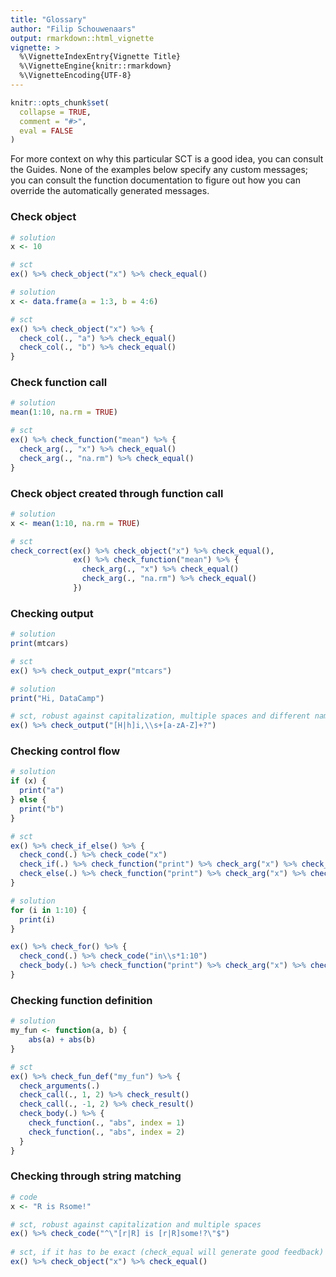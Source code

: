 ```yaml
---
title: "Glossary"
author: "Filip Schouwenaars"
output: rmarkdown::html_vignette
vignette: >
  %\VignetteIndexEntry{Vignette Title}
  %\VignetteEngine{knitr::rmarkdown}
  %\VignetteEncoding{UTF-8}
---
```


```r
knitr::opts_chunk$set(
  collapse = TRUE,
  comment = "#>",
  eval = FALSE
)
```

For more context on why this particular SCT is a good idea, you can consult the Guides. None of the examples below specify any custom messages; you can consult the function documentation to figure out how you can override the automatically generated messages.

### Check object

```r
# solution
x <- 10

# sct
ex() %>% check_object("x") %>% check_equal()
```

```r
# solution
x <- data.frame(a = 1:3, b = 4:6)

# sct
ex() %>% check_object("x") %>% {
  check_col(., "a") %>% check_equal()
  check_col(., "b") %>% check_equal()
}
```

### Check function call

```r
# solution
mean(1:10, na.rm = TRUE)

# sct
ex() %>% check_function("mean") %>% {
  check_arg(., "x") %>% check_equal()
  check_arg(., "na.rm") %>% check_equal()
}
```

### Check object created through function call

```r
# solution
x <- mean(1:10, na.rm = TRUE)

# sct
check_correct(ex() %>% check_object("x") %>% check_equal(),
              ex() %>% check_function("mean") %>% {
                check_arg(., "x") %>% check_equal()
                check_arg(., "na.rm") %>% check_equal()
              })
```

### Checking output

```r
# solution
print(mtcars)

# sct
ex() %>% check_output_expr("mtcars")
```

```r
# solution
print("Hi, DataCamp")

# sct, robust against capitalization, multiple spaces and different names
ex() %>% check_output("[H|h]i,\\s+[a-zA-Z]+?") 
```

### Checking control flow

```r
# solution
if (x) {
  print("a")
} else {
  print("b")
}

# sct
ex() %>% check_if_else() %>% {
  check_cond(.) %>% check_code("x")
  check_if(.) %>% check_function("print") %>% check_arg("x") %>% check_equal()
  check_else(.) %>% check_function("print") %>% check_arg("x") %>% check_equal()
}
```

```r
# solution
for (i in 1:10) {
  print(i)
}

ex() %>% check_for() %>% {
  check_cond(.) %>% check_code("in\\s*1:10")
  check_body(.) %>% check_function("print") %>% check_arg("x") %>% check_equal(eval = FALSE)
}
```

### Checking function definition

```r
# solution
my_fun <- function(a, b) {
	abs(a) + abs(b)
}

# sct
ex() %>% check_fun_def("my_fun") %>% {
  check_arguments(.)
  check_call(., 1, 2) %>% check_result()
  check_call(., -1, 2) %>% check_result()
  check_body(.) %>% {
    check_function(., "abs", index = 1)
    check_function(., "abs", index = 2)
  }
}
```

### Checking through string matching

```r
# code
x <- "R is Rsome!"

# sct, robust against capitalization and multiple spaces
ex() %>% check_code("^\"[r|R] is [r|R]some!?\"$")
                    
# sct, if it has to be exact (check_equal will generate good feedback)
ex() %>% check_object("x") %>% check_equal()
```





